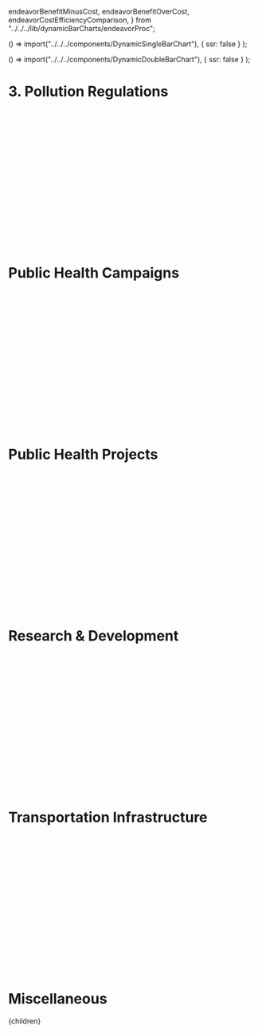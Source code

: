   endeavorBenefitMinusCost,
  endeavorBenefitOverCost,
  endeavorCostEfficiencyComparison,
} from "../../../lib/dynamicBarCharts/endeavorProc";


  () => import("../../../components/DynamicSingleBarChart"),
  { ssr: false }
);

  () => import("../../../components/DynamicDoubleBarChart"),
  { ssr: false }
);


# 3. Pollution Regulations

<br></br>
<br></br>
<br></br>
<br></br>
<br></br>
<br></br>
<br></br>
<br></br>

# Public Health Campaigns

<br></br>
<br></br>
<br></br>
<br></br>
<br></br>
<br></br>
<br></br>
<br></br>

# Public Health Projects

<br></br>
<br></br>
<br></br>
<br></br>
<br></br>
<br></br>
<br></br>
<br></br>

# Research & Development

<br></br>
<br></br>
<br></br>
<br></br>
<br></br>
<br></br>
<br></br>
<br></br>

# Transportation Infrastructure

<br></br>
<br></br>
<br></br>
<br></br>
<br></br>
<br></br>
<br></br>
<br></br>

# Miscellaneous

  <Article 
    focusAreaUrl={focusAreaUrl} 
    hierarchy={hierarchy} 
    site={site}
  >
    <div style={{ backgroundColor: 'rgb(226, 232, 240)' }}>
      {children}
    </div>
  </Article>

